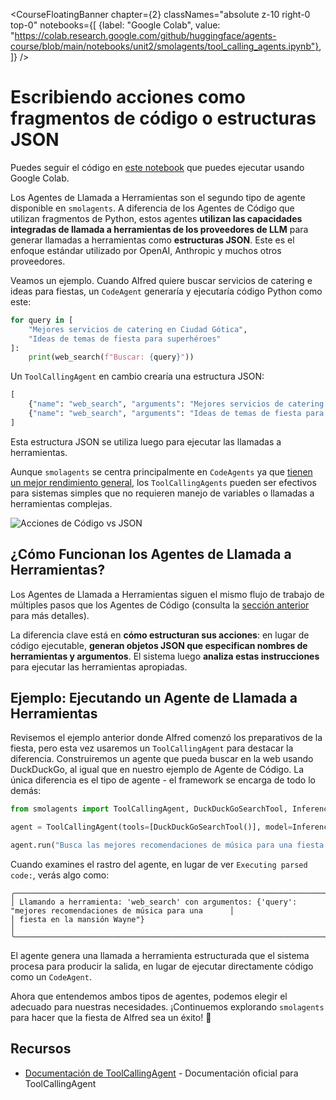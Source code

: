 <CourseFloatingBanner chapter={2}
  classNames="absolute z-10 right-0 top-0"
  notebooks={[
    {label: "Google Colab", value: "https://colab.research.google.com/github/huggingface/agents-course/blob/main/notebooks/unit2/smolagents/tool_calling_agents.ipynb"},
]} />

# Escribiendo acciones como fragmentos de código o estructuras JSON

<Tip>
Puedes seguir el código en <a href="https://huggingface.co/agents-course/notebooks/blob/main/unit2/smolagents/tool_calling_agents.ipynb" target="_blank">este notebook</a> que puedes ejecutar usando Google Colab.
</Tip>

Los Agentes de Llamada a Herramientas son el segundo tipo de agente disponible en `smolagents`. A diferencia de los Agentes de Código que utilizan fragmentos de Python, estos agentes **utilizan las capacidades integradas de llamada a herramientas de los proveedores de LLM** para generar llamadas a herramientas como **estructuras JSON**. Este es el enfoque estándar utilizado por OpenAI, Anthropic y muchos otros proveedores.

Veamos un ejemplo. Cuando Alfred quiere buscar servicios de catering e ideas para fiestas, un `CodeAgent` generaría y ejecutaría código Python como este:

```python
for query in [
    "Mejores servicios de catering en Ciudad Gótica", 
    "Ideas de temas de fiesta para superhéroes"
]:
    print(web_search(f"Buscar: {query}"))
```

Un `ToolCallingAgent` en cambio crearía una estructura JSON:

```python
[
    {"name": "web_search", "arguments": "Mejores servicios de catering en Ciudad Gótica"},
    {"name": "web_search", "arguments": "Ideas de temas de fiesta para superhéroes"}
]
```

Esta estructura JSON se utiliza luego para ejecutar las llamadas a herramientas.

Aunque `smolagents` se centra principalmente en `CodeAgents` ya que [tienen un mejor rendimiento general](https://arxiv.org/abs/2402.01030), los `ToolCallingAgents` pueden ser efectivos para sistemas simples que no requieren manejo de variables o llamadas a herramientas complejas.

![Acciones de Código vs JSON](https://huggingface.co/datasets/huggingface/documentation-images/resolve/main/transformers/code_vs_json_actions.png)  

## ¿Cómo Funcionan los Agentes de Llamada a Herramientas?  

Los Agentes de Llamada a Herramientas siguen el mismo flujo de trabajo de múltiples pasos que los Agentes de Código (consulta la [sección anterior](./code_agents) para más detalles). 

La diferencia clave está en **cómo estructuran sus acciones**: en lugar de código ejecutable, **generan objetos JSON que especifican nombres de herramientas y argumentos**. El sistema luego **analiza estas instrucciones** para ejecutar las herramientas apropiadas.

## Ejemplo: Ejecutando un Agente de Llamada a Herramientas  

Revisemos el ejemplo anterior donde Alfred comenzó los preparativos de la fiesta, pero esta vez usaremos un `ToolCallingAgent` para destacar la diferencia. Construiremos un agente que pueda buscar en la web usando DuckDuckGo, al igual que en nuestro ejemplo de Agente de Código. La única diferencia es el tipo de agente - el framework se encarga de todo lo demás:

```python
from smolagents import ToolCallingAgent, DuckDuckGoSearchTool, InferenceClientModel

agent = ToolCallingAgent(tools=[DuckDuckGoSearchTool()], model=InferenceClientModel())

agent.run("Busca las mejores recomendaciones de música para una fiesta en la mansión Wayne.")
```

Cuando examines el rastro del agente, en lugar de ver `Executing parsed code:`, verás algo como:

```text
╭─────────────────────────────────────────────────────────────────────────────────────────────────────────────────╮
│ Llamando a herramienta: 'web_search' con argumentos: {'query': "mejores recomendaciones de música para una      │
│ fiesta en la mansión Wayne"}                                                                                    │
╰─────────────────────────────────────────────────────────────────────────────────────────────────────────────────╯
```  

El agente genera una llamada a herramienta estructurada que el sistema procesa para producir la salida, en lugar de ejecutar directamente código como un `CodeAgent`.

Ahora que entendemos ambos tipos de agentes, podemos elegir el adecuado para nuestras necesidades. ¡Continuemos explorando `smolagents` para hacer que la fiesta de Alfred sea un éxito! 🎉

## Recursos

- [Documentación de ToolCallingAgent](https://huggingface.co/docs/smolagents/v1.8.1/en/reference/agents#smolagents.ToolCallingAgent) - Documentación oficial para ToolCallingAgent
